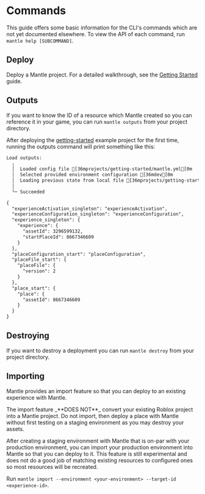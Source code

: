 
# Commands

This guide offers some basic information for the CLI's commands which are not yet documented
elsewhere. To view the API of each command, run `mantle help [SUBCOMMAND]`.

## Deploy

Deploy a Mantle project. For a detailed walkthrough, see the [Getting
Started](/getting-started#deploy-your-first-project) guide.

## Outputs

If you want to know the ID of a resource which Mantle created so you can reference it in your game,
you can run `mantle outputs` from your project directory.

After deploying the
[getting-started](https://github.com/blake-mealey/mantle/tree/main/examples/projects/getting-started)
example project for the first time, running the outputs command will print something like this:

```txt filename="mantle deploy"
Load outputs:
  ╷
  │  Loaded config file [36mprojects/getting-started/mantle.yml[0m
  │  Selected provided environment configuration [36mdev[0m
  │  Loading previous state from local file [36mprojects/getting-started/.mantle-state.yml[0m
  │
  ╰─ Succeeded

{
  "experienceActivation_singleton": "experienceActivation",
  "experienceConfiguration_singleton": "experienceConfiguration",
  "experience_singleton": {
    "experience": {
      "assetId": 3296599132,
      "startPlaceId": 8667346609
    }
  },
  "placeConfiguration_start": "placeConfiguration",
  "placeFile_start": {
    "placeFile": {
      "version": 2
    }
  },
  "place_start": {
    "place": {
      "assetId": 8667346609
    }
  }
}
```

## Destroying

If you want to destroy a deployment you can run `mantle destroy` from your project directory.

## Importing

Mantle provides an import feature so that you can deploy to an existing experience with Mantle.

<Callout type="warning">
  The import feature _**DOES NOT**_ convert your existing Roblox project into a
  Mantle project. Do not import, then deploy a place with Mantle without first
  testing on a staging environment as you may destroy your assets.
</Callout>

After creating a staging environment with Mantle that is on-par with your production environment,
you can import your production environment into Mantle so that you can deploy to it. This feature is
still experimental and does not do a good job of matching existing resources to configured ones so
most resources will be recreated.

Run `mantle import --environment <your-environment> --target-id <experience-id>`.
